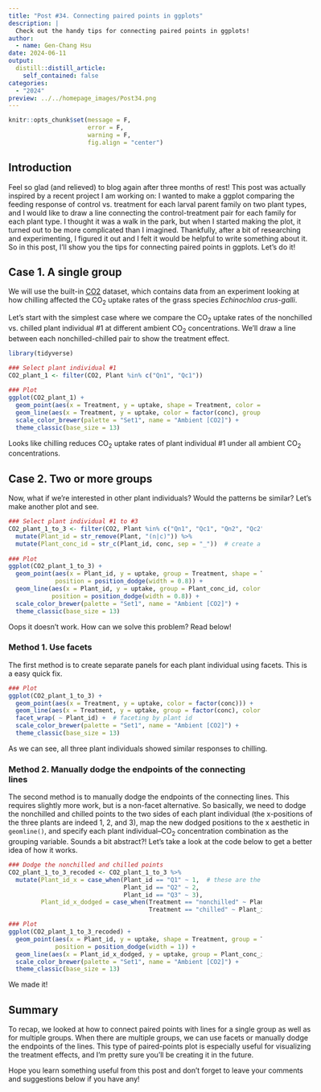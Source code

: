 ```yaml
---
title: "Post #34. Connecting paired points in ggplots"
description: |
  Check out the handy tips for connecting paired points in ggplots!
author:
  - name: Gen-Chang Hsu
date: 2024-06-11
output:
  distill::distill_article:
    self_contained: false
categories:
  - "2024"
preview: ../../homepage_images/Post34.png
---
```


<!-- Webpage style -->

<style>
d-article a {
  color: #2780e3 !important;
  border-bottom: none !important;
}

d-article a:hover {
  color: #2780e3 !important;
  border-bottom: 2px solid !important;
}

d-byline {
  margin-left: -10% !important;
}

d-title {
  margin-left: -10%;
}

d-title h1{
  font-size: 45px;
  width: 130%;
}

d-article {
  margin-left: -10%;
}

p {
  width: 120%;
}

d-article h2 {
  width: 120%;
}

d-article h3 {
  width: 120%;
  font-size: 28px;
}

div.article-footer{
  width: 120%;
}

d-article div.sourceCode { 
  width: 120% !important;
}

d-article pre { 
  width: 120% !important;
}

div.l-body {
  width: 120% !important;
}

d-article table thead tr {
  height: 60px !important;
  width: 210px !important;
}

d-article table thead th {
  height: 60px !important;
  font-size: 22px !important;
  width: 210px !important;
}

d-article table tbody tr td {
  font-size: 21px !important;
  height: 60px !important;
  text-align: center !important;
  width: 210px !important;
}

div.l-body img {
    margin-right: 30% !important;
}

</style>

<head>
  <base target="_blank">
</head>

```r
knitr::opts_chunk$set(message = F, 
                      error = F, 
                      warning = F,
                      fig.align = "center")

```

<!-- Start of the article -->

## Introduction

Feel so glad (and relieved) to blog again after three months of rest! This post was actually inspired by a recent project I am working on: I wanted to make a ggplot comparing the feeding response of control vs. treatment for each larval parent family on two plant types, and I would like to draw a line connecting the control-treatment pair for each family for each plant type. I thought it was a walk in the park, but when I started making the plot, it turned out to be more complicated than I imagined. Thankfully, after a bit of researching and experimenting, I figured it out and I felt it would be helpful to write something about it. So in this post, I'll show you the tips for connecting paired points in ggplots. Let's do it!


## Case 1. A single group

We will use the built-in [CO2](https://www.rdocumentation.org/packages/datasets/versions/3.6.2/topics/CO2) dataset, which contains data from an experiment looking at how chilling affected the CO~2~ uptake rates of the grass species *Echinochloa crus-galli*. 

Let's start with the simplest case where we compare the CO~2~ uptake rates of the nonchilled vs. chilled plant individual #1 at different ambient CO~2~ concentrations. We'll draw a line between each nonchilled-chilled pair to show the treatment effect.

```r
library(tidyverse)

### Select plant individual #1
CO2_plant_1 <- filter(CO2, Plant %in% c("Qn1", "Qc1")) 
  
### Plot  
ggplot(CO2_plant_1) + 
  geom_point(aes(x = Treatment, y = uptake, shape = Treatment, color = factor(conc))) + 
  geom_line(aes(x = Treatment, y = uptake, color = factor(conc), group = factor(conc))) + 
  scale_color_brewer(palette = "Set1", name = "Ambient [CO2]") + 
  theme_classic(base_size = 13)

```

Looks like chilling reduces CO~2~ uptake rates of plant individual #1 under all ambient CO~2~ concentrations.

## Case 2. Two or more groups

Now, what if we're interested in other plant individuals? Would the patterns be similar? Let's make another plot and see.

```r
### Select plant individual #1 to #3
CO2_plant_1_to_3 <- filter(CO2, Plant %in% c("Qn1", "Qc1", "Qn2", "Qc2", "Qn3", "Qc3")) %>% 
  mutate(Plant_id = str_remove(Plant, "(n|c)")) %>% 
  mutate(Plant_conc_id = str_c(Plant_id, conc, sep = "_"))  # create a unique id for the paired points
  
### Plot  
ggplot(CO2_plant_1_to_3) + 
  geom_point(aes(x = Plant_id, y = uptake, group = Treatment, shape = Treatment, color = factor(conc)),
             position = position_dodge(width = 0.8)) + 
  geom_line(aes(x = Plant_id, y = uptake, group = Plant_conc_id, color = factor(conc)),
            position = position_dodge(width = 0.8)) + 
  scale_color_brewer(palette = "Set1", name = "Ambient [CO2]") + 
  theme_classic(base_size = 13)

```

Oops it doesn't work. How can we solve this problem? Read below!

### Method 1. Use facets

The first method is to create separate panels for each plant individual using facets. This is a easy quick fix.

```r
### Plot  
ggplot(CO2_plant_1_to_3) + 
  geom_point(aes(x = Treatment, y = uptake, color = factor(conc))) + 
  geom_line(aes(x = Treatment, y = uptake, group = factor(conc), color = factor(conc))) + 
  facet_wrap( ~ Plant_id) +  # faceting by plant id
  scale_color_brewer(palette = "Set1", name = "Ambient [CO2]") + 
  theme_classic(base_size = 13)

```

As we can see, all three plant individuals showed similar responses to chilling.

### Method 2. Manually dodge the endpoints of the connecting lines

The second method is to manually dodge the endpoints of the connecting lines. This requires slightly more work, but is a non-facet alternative. So basically, we need to dodge the nonchilled and chilled points to the two sides of each plant individual (the x-positions of the three plants are indeed 1, 2, and 3), map the new dodged positions to the x aesthetic in `geomline()`, and specify each plant individual–CO~2~ concentration combination as the grouping variable. Sounds a bit abstract?! Let's take a look at the code below to get a better idea of how it works.

```r
### Dodge the nonchilled and chilled points
CO2_plant_1_to_3_recoded <- CO2_plant_1_to_3 %>% 
  mutate(Plant_id_x = case_when(Plant_id == "Q1" ~ 1,  # these are the x-positions of the three plant individuals
                                Plant_id == "Q2" ~ 2,
                                Plant_id == "Q3" ~ 3),
         Plant_id_x_dodged = case_when(Treatment == "nonchilled" ~ Plant_id_x - 0.25,  # dodge the "nonchilled" points to the left of each plant individual
                                       Treatment == "chilled" ~ Plant_id_x + 0.25))   # dodge the "chilled" points to the right of each plant individual

### Plot
ggplot(CO2_plant_1_to_3_recoded) + 
  geom_point(aes(x = Plant_id, y = uptake, shape = Treatment, group = Treatment, color = factor(conc)),
             position = position_dodge(width = 1)) + 
  geom_line(aes(x = Plant_id_x_dodged, y = uptake, group = Plant_conc_id, color = factor(conc))) + 
  scale_color_brewer(palette = "Set1", name = "Ambient [CO2]") + 
  theme_classic(base_size = 13)

```
We made it!

## Summary

To recap, we looked at how to connect paired points with lines for a single group as well as for multiple groups. When there are multiple groups, we can use facets or manually dodge the endpoints of the lines. This type of paired-points plot is especially useful for visualizing the treatment effects, and I'm pretty sure you'll be creating it in the future.

Hope you learn something useful from this post and don't forget to leave your comments and suggestions below if you have any!





